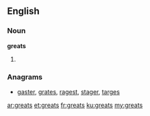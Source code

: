 ==English==

===Noun===
'''greats'''

# {{plural of|[[great]]}}

===Anagrams===
* [[gaster#English|gaster]], [[grates#English|grates]], [[ragest#English|ragest]], [[stager#English|stager]], [[targes#English|targes]]

[[ar:greats]]
[[et:greats]]
[[fr:greats]]
[[ku:greats]]
[[my:greats]]